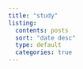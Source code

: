 ```yaml
---
title: "study"
listing:
  contents: posts
  sort: "date desc"
  type: default
  categories: true
---
```

